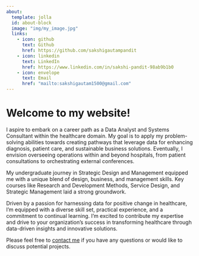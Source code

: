 ```yaml
---
about:
  template: jolla
  id: about-block
  image: "img/my_image.jpg"
  links:
    - icon: github
      text: Github
      href: https://github.com/sakshigautampandit
    - icon: linkedin
      text: LinkedIn
      href: https://www.linkedin.com/in/sakshi-pandit-98ab9b1b0
    - icon: envelope
      text: Email
      href: "mailto:sakshigautam1500@gmail.com"  
---
```


::: {#about-block}
:::

# Welcome to my website!

I aspire to embark on a career path as a Data Analyst and Systems Consultant within the healthcare domain. My goal is to apply my problem-solving abilities towards creating pathways that leverage data for enhancing diagnosis, patient care, and sustainable business solutions. Eventually, I envision overseeing operations within and beyond hospitals, from patient consultations to orchestrating external conferences.

My undergraduate journey in Strategic Design and Management equipped me with a unique blend of design, business, and management skills. Key courses like Research and Development Methods, Service Design, and Strategic Management laid a strong groundwork.

Driven by a passion for harnessing data for positive change in healthcare, I'm equipped with a diverse skill set, practical experience, and a commitment to continual learning. I'm excited to contribute my expertise and drive to your organization's success in transforming healthcare through data-driven insights and innovative solutions.

Please feel free to [contact me](mailto:sakshigautam1500@gmail.com) if you have any questions or would like to discuss potential projects.


